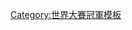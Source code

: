 {{Navbox
|bodyclass=hlist
| name  = 1991年世界大賽冠軍明尼蘇達雙城隊名單
| title = [[明尼蘇達雙城|<span style="color:#FFFFFF;">明尼蘇達雙城</span>]][[1991年世界大賽|<span style="color:#FFFFFF;">1991年世界大賽</span>]]冠軍名單
| titlestyle = background:#002B5C; color:#FFFFFF; border:2px solid #D31145;
| belowstyle = background:#D31145; color:#FFFFFF; border:2px solid #002B5C;
| list1 = 
* 0 [[尤尼爾·歐提茲]]
* 1 [[賈維斯·布朗]]
* 7 [[葛雷格·蓋格尼]]
* 9 [[基恩·拉金]]
* 11 [[查克·諾布勞克]]
* 12 [[布萊恩·哈波]]
* 13 [[麥克·帕格里亞魯洛]]
* 14 [[肯特·赫貝克]]
* 15 [[蘭尼·威卜斯特]]
* 18 [[保羅·索倫托]]
* 19 [[史考特·艾瑞克森]]
* 24 [[沙恩·馬克]]
* 25 [[蘭迪·布希]]
* 26 [[艾爾·紐曼]]
* 30 [[泰瑞·里奇]]
* 31 [[史考特·雷厄斯]]
* 32 [[丹·葛拉登]]
* 34 [[克爾比·帕基特]] (國聯冠軍賽MVP)
* 36 [[凱文·塔帕尼]]
* 38 [[瑞克·艾古萊拉]]
* 39 [[大衛·威斯特 (棒球員)|大衛·威斯特]]
* 40 [[史蒂夫·貝卓西安]]
* 44 [[齊利·戴維斯]]
* 47 [[傑克·莫里斯]] ([[世界大賽最有價值球員獎|世界大賽MVP]])
* 51 [[卡爾·威利斯]]
* 41 [[馬克·古斯里]]
| list2 = 總教練 10 [[湯姆·凱里]]
| list3 = 
* 教練團 6 [[湯尼·奧利瓦]]
* 35 [[羅恩·賈登海爾]]
* 42 [[迪克·薩奇]]
* 43 [[瑞克·史特爾馬澤克]]
* 45 [[維恩·特爾威利傑]]
* 46 [[泰瑞·克勞利]]
|below  = 
* [[1991年美國職棒大聯盟球季|<span style="color:white;">例行賽</span>]]
* [[1991年美國聯盟冠軍賽|<span style="color:white;">美聯冠軍賽</span>]]
}}<noinclude>
[[Category:世界大賽冠軍模板]]
</noinclude>